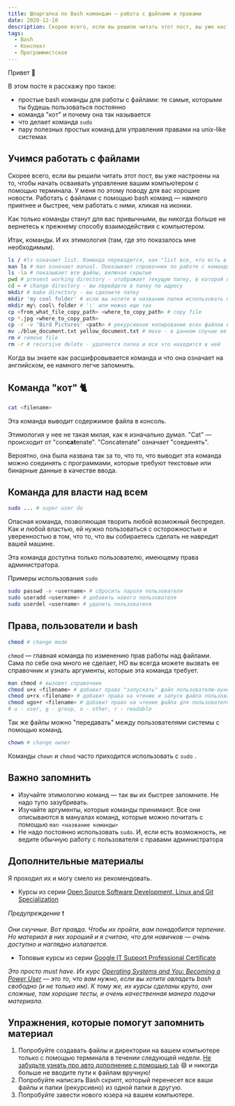 ```yaml
---
title: Шпаргалка по Bash командам — работа с файлами и правами
date: 2020-12-10
description: Скорее всего, если вы решили читать этот пост, вы уже настроены на то, чтобы начать осваивать управление вашим компьютером с помощью терминала. У меня по этому поводу для вас хорошие новости. Работать с файлами с помощью bash команд — намного приятнее и быстрее, чем работать с ними, кликая на иконки.
tags:
  - Bash
  - Конспект
  - Программистское
---
```



Привет 👋

В этом посте я расскажу про такое:

- простые bash команды для работы с файлами: те самые, которыми ты будешь пользоваться постоянно
- команда "кот" и почему она так называется
- что делает команда `sudo`
- пару полезных простых команд для управления правами на unix-like системах

## Учимся работать с файлами

Скорее всего, если вы решили читать этот пост, вы уже настроены на то, чтобы начать осваивать управление вашим компьютером с помощью терминала. У меня по этому поводу для вас хорошие новости. Работать с файлами с помощью bash команд — намного приятнее и быстрее, чем работать с ними, кликая на иконки.

Как только команды станут для вас привычными, вы никогда больше не вернетесь к прежнему способу взаимодействия с компьютером.

Итак, команды. И их этимология (там, где это показалось мне необходимым).

```bash
ls / #ls означает list. Команда переводится, как "list все, что есть в директории /"
man ls # man означает manual. Показывает справочник по работе с командой
ls -la # показывает все файлы, включая скрытые
pwd # present working directory - отображает текущую папку, в которой вы находитесь.
cd ~ # change directory - вы перейдете в папку по адресу
mkdir # make directory - вы сделаете папку
mkdir 'my cool folder' # если вы хотите в названии папки использовать пробелы, заключите ее в ''
mkdir my\ cool\ folder # '\' или можно еще так
cp <from_what_file_copy_path> <where_to_copy_path> # copy file
cp *.jpg <where_to_copy_path>
cp -r -v 'Bird Pictures' <path> # рекурсивное копирование всех файлов из папки. V означает verbose
mv ./blue_document.txt yellow_document.txt # move - в данном случае ее используют для переименования файла
rm # remove file
rm -r # recursive delete - удаляется папка и все что находится в ней
```

Когда вы знаете как расшифровывается команда и что она означает на английском, ее намного легче запомнить.

## Команда "кот" 🐈

```bash
cat <filename>
```

Эта команда выводит содержимое файла в консоль.

Этимология у нее не такая милая, как я изначально думал. "Cat" — происходит от "con**cat**enate". "Concatenate" означает "соединять".

Вероятно, она была названа так за то, что то, что выводит эта команда можно соединять с программами, которые требуют текстовые или бинарные данные в качестве ввода.

## Команда для власти над всем

```bash
sudo ... # super user do
```

Опасная команда, позволяющая творить любой возможный беспредел. Как и любой властью, ей нужно пользоваться с осторожностью и уверенностью в том, что то, что вы собираетесь сделать не навредит вашей машине.

Эта команда доступна только пользователю, имеющему права администратора.

Примеры использования `sudo`

```bash
sudo passwd -e <username> # сбросить пароля пользователя
sudo useradd <username> # добавить нового пользователя
sudo userdel <username> # удалить пользователя
```

## Права, пользователи и bash

```bash
chmod # change mode
```

`chmod` — главная команда по изменению прав работы над файлами. Сама по себе она много не сделает, НО вы всегда можете вызвать ее справочник и узнать аргументы, которые эта команда требует.

```bash
man chmod # вызовет справочник
chmod u+x <filename> # добавит право "запускать" файл пользователю-оунеру файла. u означает user, x - executable
chmod u+rx <filename> # добавит права на чтение и запуск файла пользователю-оунеру файла. u - user, r - readable, x - executable
chmod ugo+r <filename> # добавит право на чтение файла для пользователя-оунера, группы, в которой он состоит, и всем остальным пользователям
# u - user, g - group, o - other, r - readable
```

Так же файлы можно "передавать" между пользователями системы с помощью команд.

```bash
chown # change owner
```

Команды `chown` и `chmod` часто приходится использовать с `sudo` .

## Важно запомнить

- Изучайте этимологию команд — так вы их быстрее запомните. Не надо тупо зазубривать.
- Изучайте аргументы, которые команды принимают. Все они описываются в мануалах команд, которые можно почитать с помощью `man <название команды>`
- Не надо постоянно использовать `sudo`. И, если есть возможность, не ведите обычную работу с пользователя с правами администратора

## Дополнительные материалы

Я проходил их и могу смело их рекомендовать.

- Курсы из серии [Open Source Software Development, Linux and Git Specialization](https://www.coursera.org/specializations/oss-development-linux-git)

_Предупреждение_ ❗

_Они скучные. Вот правда. Чтобы их пройти, вам понадобится терпение. Но материал в них хороший и я считаю, что для новичков — очень доступно и наглядно излагается._

- Топовые курсы из серии [Google IT Support Professional Certificate](https://www.coursera.org/professional-certificates/google-it-support?#about)

_Это просто must have. Их курс [Operating Systems and You: Becoming a Power User](https://www.coursera.org/learn/os-power-user?specialization=google-it-support) — это то, что вам нужно, если вы хотите овладеть bash свободно (и не только им). К тому же, их курсы сделаны круто, они сложные, там хорошие тесты, и очень качественная манера подачи материала._

## Упражнения, которые помогут запомнить материал

1. Попробуйте создавать файлы и директории на вашем компьютере только с помощью терминала в течении следующей недели. [Не забудьте узнать про авто дополнение с помощью `tab`](https://ru.wikipedia.org/wiki/%D0%90%D0%B2%D1%82%D0%BE%D0%B4%D0%BE%D0%BF%D0%BE%D0%BB%D0%BD%D0%B5%D0%BD%D0%B8%D0%B5) 😄 и никогда больше не вводите пути к файлам вручную!
2. Попробуйте написать Bash скрипт, который перенесет все ваши файлы и папки (рекурсивно) из одной папки в другую.
3. Попробуйте завести нового юзера на вашем компьютере.
